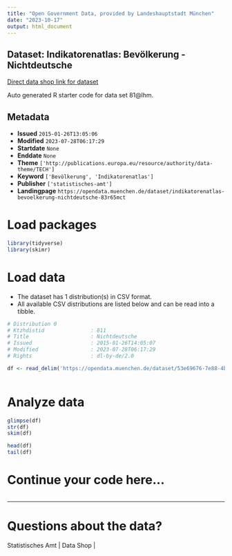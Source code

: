 ```yaml
---
title: "Open Government Data, provided by Landeshauptstadt München"
date: "2023-10-17"
output: html_document
---
```


## Dataset: Indikatorenatlas: Bevölkerung - Nichtdeutsche

[Direct data shop link for dataset](https://opendata.muenchen.de/dataset/indikatorenatlas-bevoelkerung-nichtdeutsche-83r65mct)

Auto generated R starter code for data set 81@lhm.

## Metadata

- **Issued** `2015-01-26T13:05:06`
- **Modified** `2023-07-28T06:17:29`
- **Startdate** `None`
- **Enddate** `None`
- **Theme** `['http://publications.europa.eu/resource/authority/data-theme/TECH']`
- **Keyword** `['Bevölkerung', 'Indikatorenatlas']`
- **Publisher** `['statistisches-amt']`
- **Landingpage** `https://opendata.muenchen.de/dataset/indikatorenatlas-bevoelkerung-nichtdeutsche-83r65mct`


# Load packages

```r

library(tidyverse)
library(skimr)

```

# Load data

-   The dataset has 1 distribution(s) in CSV format.
-   All available CSV distributions are listed below and can be read into a tibble.

```r

# Distribution 0
# Ktzhdistid               : 811
# Title                    : Nichtdeutsche
# Issued                   : 2015-01-26T14:05:07
# Modified                 : 2023-07-28T06:17:29
# Rights                   : dl-by-de/2.0

df <- read_delim('https://opendata.muenchen.de/dataset/53e69676-7e88-4b5e-9745-b86a19232514/resource/5185a8bc-5368-4181-a5e6-cab4beae8551/download/indikat_bevoelkerung_nichtdeutsche_240723.csv')



```

# Analyze data

```r

glimpse(df)
str(df)
skim(df)

head(df)
tail(df)

```

# Continue your code here...

```r

```

------------------------------------------------------------------------

# Questions about the data?

Statistisches Amt | Data Shop | 
